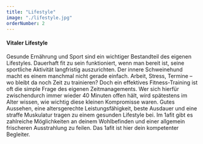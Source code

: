 ```yaml
---
title: "Lifestyle"
image: "./lifestyle.jpg"
orderNumber: 2
---
```


#### Vitaler Lifestyle

Gesunde Ernährung und Sport sind ein wichtiger Bestandteil des eigenen Lifestyles. Dauerhaft
fit zu sein funktioniert, wenn man bereit ist, seine sportliche Aktivität langfristig auszurichten.
Der innere Schweinehund macht es einem manchmal nicht gerade einfach. Arbeit, Stress,
Termine – wo bleibt da noch Zeit zu trainieren? Doch ein effektives Fitness-Training ist oft die
simple Frage des eigenen Zeitmanagements. Wer sich hierfür zwischendurch immer wieder 40
Minuten offen hält, wird spätestens im Alter wissen, wie wichtig diese kleinen Kompromisse
waren. Gutes Aussehen, eine altersgerechte Leistungsfähigkeit, beste Ausdauer und eine
straffe Muskulatur tragen zu einem gesunden Lifestyle bei. Im 1afit gibt es zahlreiche
Möglichkeiten an deinem Wohlbefinden und einer allgemein frischeren Ausstrahlung zu feilen.
Das 1afit ist hier dein kompetenter Begleiter.
